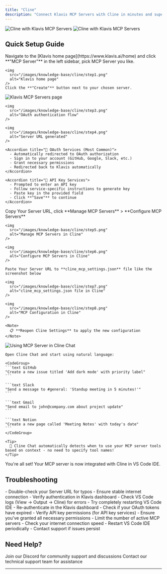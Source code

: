 ```yaml
---
title: "Cline"
description: "Connect Klavis MCP Servers with Cline in minutes and supercharge your AI coding experience"
---
```

<img
  className="block dark:hidden"
  src="/images/knowledge-base/cline/Cline.png"
  alt="Cline with Klavis MCP Servers"
/>
<img
  className="hidden dark:block"
  src="/images/knowledge-base/cline/Cline.png"
  alt="Cline with Klavis MCP Servers"
/>

## Quick Setup Guide

<Steps>
  <Step title="Access Klavis MCP Servers">
    Navigate to the [Klavis home page](https://www.klavis.ai/home) and click **"MCP Server"** in the left sidebar, pick MCP Server you like.
    
    <img
      src="/images/knowledge-base/cline/step1.png"
      alt="Klavis home page"
    />    
    Click the **"Create"** button next to your chosen server.
  </Step>

  <Step title="Complete Authentication">
    <img
      src="/images/knowledge-base/cline/step2.png"
      alt="Klavis MCP Servers page"
    />
    
    <img
      src="/images/knowledge-base/cline/step3.png"
      alt="OAuth authentication flow"
    />
    
    <img
      src="/images/knowledge-base/cline/step4.png"
      alt="Server URL generated"
    />
    
    <Accordion title="🔐 OAuth Services (Most Common)">
      - Automatically redirected to OAuth authorization
      - Sign in to your account (GitHub, Google, Slack, etc.)
      - Grant necessary permissions
      - Redirected back to Klavis automatically
    </Accordion>
    
    <Accordion title="🔑 API Key Services">
      - Prompted to enter an API key
      - Follow service-specific instructions to generate key
      - Paste key in the provided field
      - Click **"Save"** to continue
    </Accordion>
  </Step>



  <Step title="Configure Cline">
    Copy Your Server URL, click **Manage MCP Servers** > **Configure MCP Servers**

    <img
      src="/images/knowledge-base/cline/step5.png"
      alt="Manage MCP Servers in Cline"
    />

    <img
      src="/images/knowledge-base/cline/step6.png"
      alt="Configure MCP Servers in Cline"
    />
    
    Paste Your Server URL to **cline_mcp_settings.json** file like the screenshot below

    <img
      src="/images/knowledge-base/cline/step7.png"
      alt="cline_mcp_settings.json file in Cline"
    />

  </Step>

  <Step title="Verify Tools Loading">
     
    <img
      src="/images/knowledge-base/cline/step8.png"
      alt="MCP Configuration in Cline"
    />
    
    <Note>
      📋 **Reopen Cline Settings** to apply the new configuration
    </Note>
    
  </Step>

  <Step title="Start Using in Cline Chat">
    <img
      src="/images/knowledge-base/cline/step9.png"
      alt="Using MCP Server in Cline Chat"
    />
    
    Open Cline Chat and start using natural language:
    
    <CodeGroup>
    ```text GitHub
    "Create a new issue titled 'Add dark mode' with priority label"
    ```
    
    ```text Slack
    "Send a message to #general: 'Standup meeting in 5 minutes!'"
    ```
    
    ```text Gmail
    "Send email to john@company.com about project update"
    ```
    
    ```text Notion
    "Create a new page called 'Meeting Notes' with today's date"
    ```
    </CodeGroup>
    
    <Tip>
      🎯 Cline Chat automatically detects when to use your MCP server tools based on context - no need to specify tool names!
    </Tip>
  </Step>

  <Step title="Happy Building! 🎉">
    You're all set! Your MCP server is now integrated with Cline in VS Code IDE.
  </Step>
</Steps>

## Troubleshooting

<AccordionGroup>
  <Accordion title="🔧 Tools Not Appearing">
    - Double-check your Server URL for typos
    - Ensure stable internet connection
    - Verify authentication in Klavis dashboard
    - Check VS Code logs (View → Output → Cline) for errors
    - Try completely restarting VS Code IDE
  </Accordion>
  
  <Accordion title="🔐 Authentication Issues">
    - Re-authenticate in the Klavis dashboard
    - Check if your OAuth tokens have expired
    - Verify API key permissions (for API key services)
    - Ensure you've granted all necessary permissions
  </Accordion>
  
  <Accordion title="⚡ Performance Issues">
    - Limit the number of active MCP servers
    - Check your internet connection speed
    - Restart VS Code IDE periodically
    - Contact support if issues persist
  </Accordion>
</AccordionGroup>

## Need Help?

<CardGroup cols={2}>
  <Card title="Community" icon="discord">
    Join our Discord for community support and discussions
  </Card>
  <Card title="Support" icon="headphones">
    Contact our technical support team for assistance
  </Card>
</CardGroup>

---